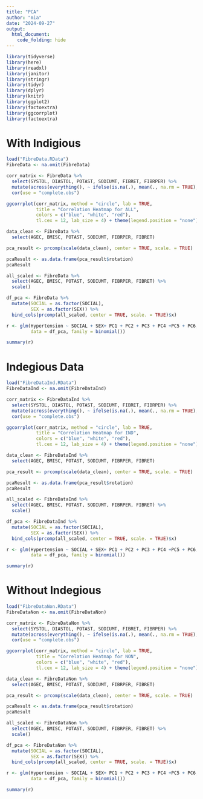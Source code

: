 ```yaml
---
title: "PCA"
author: "mia"
date: "2024-09-27"
output:
  html_document:
    code_folding: hide
---
```

```r
library(tidyverse)
library(here)      
library(readxl)    
library(janitor)   
library(stringr)   
library(tidyr)     
library(dplyr)
library(knitr)
library(ggplot2)
library(factoextra)
library(ggcorrplot)
library(factoextra)
```
# With Indigious
```r
load("FibreData.RData")
FibreData <- na.omit(FibreData)
```

```r
corr_matrix <- FibreData %>%
  select(SYSTOL, DIASTOL, POTAST, SODIUMT, FIBRET, FIBRPER) %>%
  mutate(across(everything(), ~ ifelse(is.na(.), mean(., na.rm = TRUE), .))) %>%
  cor(use = "complete.obs")

ggcorrplot(corr_matrix, method = "circle", lab = TRUE, 
           title = "Correlation Heatmap for ALL", 
           colors = c("blue", "white", "red"),
           tl.cex = 12, lab_size = 4) + theme(legend.position = "none")  
```

```r
data_clean <- FibreData %>%
  select(AGEC, BMISC, POTAST, SODIUMT, FIBRPER, FIBRET)

pca_result <- prcomp(scale(data_clean), center = TRUE, scale. = TRUE)

pcaResult <- as.data.frame(pca_result$rotation)
pcaResult
```

```r
all_scaled <- FibreData %>%
  select(AGEC, BMISC, POTAST, SODIUMT, FIBRPER, FIBRET) %>%
  scale()

df_pca <- FibreData %>%
  mutate(SOCIAL = as.factor(SOCIAL), 
         SEX = as.factor(SEX)) %>%
  bind_cols(prcomp(all_scaled, center = TRUE, scale. = TRUE)$x)

r <- glm(Hypertension ~ SOCIAL + SEX+ PC1 + PC2 + PC3 + PC4 +PC5 + PC6, 
         data = df_pca, family = binomial())

summary(r)
```
# Indegious Data
```r
load("FibreDataInd.RData")
FibreDataInd <- na.omit(FibreDataInd)
```

```r
corr_matrix <- FibreDataInd %>%
  select(SYSTOL, DIASTOL, POTAST, SODIUMT, FIBRET, FIBRPER) %>%
  mutate(across(everything(), ~ ifelse(is.na(.), mean(., na.rm = TRUE), .))) %>%
  cor(use = "complete.obs")

ggcorrplot(corr_matrix, method = "circle", lab = TRUE, 
           title = "Correlation Heatmap for IND", 
           colors = c("blue", "white", "red"),
           tl.cex = 12, lab_size = 4) + theme(legend.position = "none")  
```

```r
data_clean <- FibreDataInd %>%
  select(AGEC, BMISC, POTAST, SODIUMT, FIBRPER, FIBRET)

pca_result <- prcomp(scale(data_clean), center = TRUE, scale. = TRUE)

pcaResult <- as.data.frame(pca_result$rotation)
pcaResult
```

```r
all_scaled <- FibreDataInd %>%
  select(AGEC, BMISC, POTAST, SODIUMT, FIBRPER, FIBRET) %>%
  scale()

df_pca <- FibreDataInd %>%
  mutate(SOCIAL = as.factor(SOCIAL), 
         SEX = as.factor(SEX)) %>%
  bind_cols(prcomp(all_scaled, center = TRUE, scale. = TRUE)$x)

r <- glm(Hypertension ~ SOCIAL + SEX+ PC1 + PC2 + PC3 + PC4 +PC5 + PC6, 
         data = df_pca, family = binomial())

summary(r)
```
# Without Indegious
```r
load("FibreDataNon.RData")
FibreDataNon <- na.omit(FibreDataNon)
```

```r
corr_matrix <- FibreDataNon %>%
  select(SYSTOL, DIASTOL, POTAST, SODIUMT, FIBRET, FIBRPER) %>%
  mutate(across(everything(), ~ ifelse(is.na(.), mean(., na.rm = TRUE), .))) %>%
  cor(use = "complete.obs")

ggcorrplot(corr_matrix, method = "circle", lab = TRUE, 
           title = "Correlation Heatmap for NON", 
           colors = c("blue", "white", "red"),
           tl.cex = 12, lab_size = 4) + theme(legend.position = "none")  
```

```r
data_clean <- FibreDataNon %>%
  select(AGEC, BMISC, POTAST, SODIUMT, FIBRPER, FIBRET)

pca_result <- prcomp(scale(data_clean), center = TRUE, scale. = TRUE)

pcaResult <- as.data.frame(pca_result$rotation)
pcaResult
```

```r
all_scaled <- FibreDataNon %>%
  select(AGEC, BMISC, POTAST, SODIUMT, FIBRPER, FIBRET) %>%
  scale()

df_pca <- FibreDataNon %>%
  mutate(SOCIAL = as.factor(SOCIAL), 
         SEX = as.factor(SEX)) %>%
  bind_cols(prcomp(all_scaled, center = TRUE, scale. = TRUE)$x)

r <- glm(Hypertension ~ SOCIAL + SEX+ PC1 + PC2 + PC3 + PC4 +PC5 + PC6, 
         data = df_pca, family = binomial())

summary(r)
```